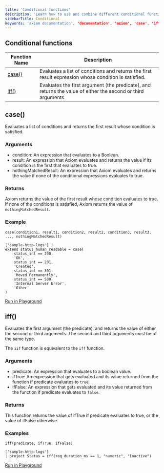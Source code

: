 ```yaml
---
title: 'Conditional functions'
description: 'Learn how to use and combine different conditional functions in APL'
sidebarTitle: Conditional
keywords: 'axiom documentation', 'documentation', 'axiom', 'case', 'iff'
---
```


## Conditional functions

| **Function Name**   | **Description**                                                                                      |
| ----------------- |  ------------------------------------------------------------------------------------------------- |
| [case()](#case) | Evaluates a list of conditions and returns the first result expression whose condition is satisfied. |
| [iff()](#iff) | Evaluates the first argument (the predicate), and returns the value of either the second or third arguments |

## case()

Evaluates a list of conditions and returns the first result whose condition is satisfied.

### Arguments

- condition: An expression that evaluates to a Boolean.
- result: An expression that Axiom evaluates and returns the value if its condition is the first that evaluates to true.
- nothingMatchedResult: An expression that Axiom evaluates and returns the value if none of the conditional expressions evaluates to true.

### Returns

Axiom returns the value of the first result whose condition evaluates to true. If none of the conditions is satisfied, Axiom returns the value of `nothingMatchedResult`.

### Example

```kusto
case(condition1, result1, condition2, result2, condition3, result3, ..., nothingMatchedResult)
```

```kusto
['sample-http-logs'] |
extend status_human_readable = case(
    status_int == 200,
    'OK',
    status_int == 201,
    'Created',
    status_int == 301,
    'Moved Permanently',
    status_int == 500,
    'Internal Server Error',
    'Other'
)
```

[Run in Playground](https://play.axiom.co/axiom-play-qf1k/query?initForm=%7B%22apl%22%3A%22%5B'sample-http-logs'%5D%5Cn%7C%20extend%20status_code%20%3D%20case(status_int%20%3D%3D%20200%2C%20'OK'%2C%20status_int%20%3D%3D%20201%2C%20'Created'%2C%20status_int%20%3D%3D%20301%2C%20'Moved%20Permanently'%2C%20status_int%20%3D%3D%20500%2C%20'Internal%20Server%20Error'%2C%20'Other')%22%7D)

## iff()

Evaluates the first argument (the predicate), and returns the value of either the second or third arguments. The second and third arguments must be of the same type.

The `iif` function is equivalent to the `iff` function.

### Arguments 

- predicate: An expression that evaluates to a boolean value.
- ifTrue: An expression that gets evaluated and its value returned from the function if predicate evaluates to `true`.
- ifFalse: An expression that gets evaluated and its value returned from the function if predicate evaluates to `false`.

### Returns 

This function returns the value of ifTrue if predicate evaluates to true, or the value of ifFalse otherwise.

### Examples 

```kusto
iff(predicate, ifTrue, ifFalse)
```

```kusto
['sample-http-logs']
| project Status = iff(req_duration_ms == 1, "numeric", "Inactive")
```

[Run in Playground](https://play.axiom.co/axiom-play-qf1k/query?initForm=%7B%22apl%22%3A%22%5B'sample-http-logs'%5D%5Cn%7C%20project%20Status%20%3D%20iff%28req_duration_ms%20%3D%3D%201%2C%20%5C%22numeric%5C%22%2C%20%5C%22Inactive%5C%22%29%22%7D)